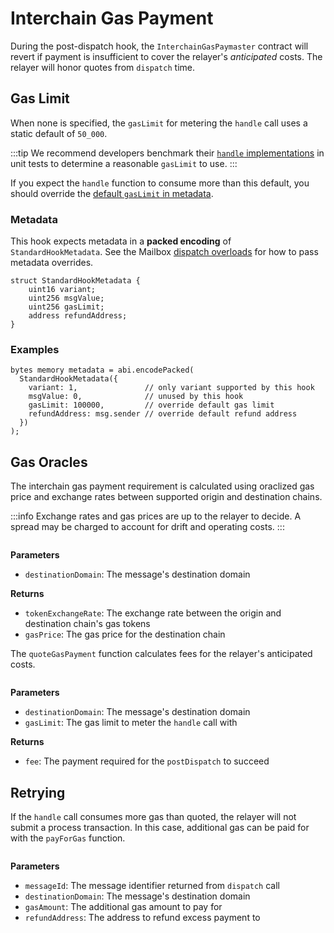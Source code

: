 
# Interchain Gas Payment

During the post-dispatch hook, the `InterchainGasPaymaster` contract will revert if payment is insufficient to cover the relayer's _anticipated_ costs. The relayer will honor quotes from `dispatch` time.

## Gas Limit

When none is specified, the `gasLimit` for metering the `handle` call uses a static default of `50_000`.

:::tip
We recommend developers benchmark their [`handle` implementations](../messaging/receive.mdx#handle) in unit tests to determine a reasonable `gasLimit` to use.
:::

If you expect the `handle` function to consume more than this default, you should override the [default `gasLimit` in metadata](#metadata).

### Metadata

This hook expects metadata in a **packed encoding** of `StandardHookMetadata`. See the Mailbox [dispatch overloads](../messaging/send.mdx#overriding-default-hook-metadata) for how to pass metadata overrides.

<Tabs groupId="lang">
<TabItem value="sol" label="Solidity">

```solidity
struct StandardHookMetadata {
    uint16 variant;
    uint256 msgValue;
    uint256 gasLimit;
    address refundAddress;
}
```

### Examples

```solidity
bytes memory metadata = abi.encodePacked(
  StandardHookMetadata({
    variant: 1,               // only variant supported by this hook
    msgValue: 0,              // unused by this hook
    gasLimit: 100000,         // override default gas limit
    refundAddress: msg.sender // override default refund address
  })
);
```

</TabItem>
</Tabs>

## Gas Oracles

The interchain gas payment requirement is calculated using oraclized gas price and exchange rates between supported origin and destination chains.

:::info
Exchange rates and gas prices are up to the relayer to decide. A spread may be charged to account for drift and operating costs.
:::

<Tabs groupId="lang">
<TabItem value="sol" label="Solidity">

```solidity file=<rootDir>/node_modules/@hyperlane-xyz/core/contracts/hooks/igp/InterchainGasPaymaster.sol#L220-L240

```

**Parameters**

- `destinationDomain`: The message's destination domain

**Returns**

- `tokenExchangeRate`: The exchange rate between the origin and destination chain's gas tokens
- `gasPrice`: The gas price for the destination chain

</TabItem>
</Tabs>

The `quoteGasPayment` function calculates fees for the relayer's anticipated costs.

<Tabs groupId="lang">
<TabItem value="sol" label="Solidity">

```solidity file=<rootDir>/node_modules/@hyperlane-xyz/core/contracts/hooks/igp/InterchainGasPaymaster.sol#L194-L211

```

**Parameters**

- `destinationDomain`: The message's destination domain
- `gasLimit`: The gas limit to meter the `handle` call with

**Returns**

- `fee`: The payment required for the `postDispatch` to succeed

</TabItem>
</Tabs>

## Retrying

If the `handle` call consumes more gas than quoted, the relayer will not submit a process transaction. In this case, additional gas can be paid for with the `payForGas` function.

<Tabs groupId="lang">
<TabItem value="sol" label="Solidity">

```solidity file=<rootDir>/node_modules/@hyperlane-xyz/core/contracts/interfaces/IInterchainGasPaymaster.sol#L24-L29

```

**Parameters**

- `messageId`: The message identifier returned from `dispatch` call
- `destinationDomain`: The message's destination domain
- `gasAmount`: The additional gas amount to pay for
- `refundAddress`: The address to refund excess payment to

</TabItem>
</Tabs>
